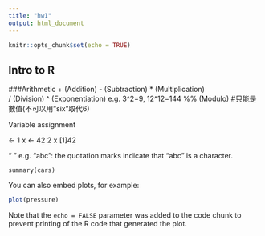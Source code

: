 ```yaml
---
title: "hw1"
output: html_document
---
```


```r
knitr::opts_chunk$set(echo = TRUE)
```

## Intro to R
###Arithmetic 
     + (Addition)
     - (Subtraction)
     * (Multiplication)  
     / (Division) 
    ^ (Exponentiation) e.g. 3^2=9, 12^12=144
    %% (Modulo)
   #只能是數值(不可以用"six"取代6)
 
Variable assignment
    
   <-
    1  x <- 42
    2  x
    [1]42

   “ ”
   e.g. “abc”: the quotation marks indicate that “abc” is a character.


```
summary(cars)
```


You can also embed plots, for example:

```r
plot(pressure)
```

Note that the `echo = FALSE` parameter was added to the code chunk to prevent printing of the R code that generated the plot.
